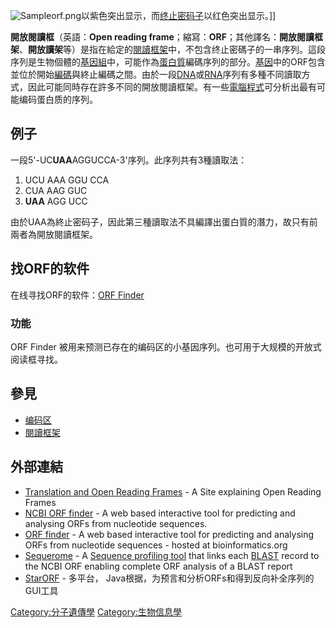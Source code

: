 {{noteTA
|G1=生命科学
}}
[[File:Sampleorf.png|thumb]]以紫色突出显示，而[[终止密码子|终止密码子]]以红色突出显示。]]

'''開放閱讀框'''（英語：'''Open reading frame'''；縮寫：'''ORF'''；其他譯名：'''開放閱讀框架'''、'''開放讀架'''等）是指在給定的[[閱讀框架|閱讀框架]]中，不包含终止密碼子的一串序列。這段序列是生物個體的[[基因組|基因組]]中，可能作為[[蛋白質|蛋白質]]編碼序列的部分。[[基因|基因]]中的ORF包含並位於開始[[密碼子|編碼]]與終止編碼之間。由於一段[[DNA|DNA]]或[[RNA|RNA]]序列有多種不同讀取方式，因此可能同時存在許多不同的開放閱讀框架。有一些[[電腦程式|電腦程式]]可分析出最有可能编码蛋白质的序列。

== 例子 ==
一段5'-UC'''UAA'''AGGUCCA-3'序列。此序列共有3種讀取法：

# UCU AAA GGU CCA
# CUA AAG GUC
# '''UAA''' AGG UCC

由於UAA為終止密码子，因此第三種讀取法不具編譯出蛋白質的潛力，故只有前兩者為開放閱讀框架。

== 找ORF的软件 ==
在线寻找ORF的软件：[http://www.ncbi.nlm.nih.gov/orffinder/ ORF Finder] {{Wayback|url=http://www.ncbi.nlm.nih.gov/orffinder/ |date=20210518140756 }}
=== 功能 ===
ORF Finder 被用来预测已存在的编码区的小基因序列。也可用于大规模的开放式阅读框寻找。

== 參見 ==
* [[编码区|编码区]]
* [[閱讀框架|閱讀框架]]

== 外部連結 ==

* [http://bioweb.uwlax.edu/GenWeb/Molecular/Seq_Anal/Translation/translation.html Translation and Open Reading Frames] {{Wayback|url=http://bioweb.uwlax.edu/GenWeb/Molecular/Seq_Anal/Translation/translation.html |date=20110406231127 }} - A Site explaining Open Reading Frames
* [http://www.ncbi.nlm.nih.gov/projects/gorf/ NCBI ORF finder] {{Wayback|url=http://www.ncbi.nlm.nih.gov/projects/gorf/ |date=20210503221018 }} - A web based interactive tool for predicting and analysing ORFs from nucleotide sequences.
* [http://bioinformatics.org/sms/orf_find.html ORF finder] {{Wayback|url=http://bioinformatics.org/sms/orf_find.html |date=20110725080344 }} - A web based interactive tool for predicting and analysing ORFs from nucleotide sequences - hosted at bioinformatics.org
* [[Sequerome|Sequerome]] - A [[Sequence_profiling_tool|Sequence profiling tool]] that links each [[BLAST|BLAST]] record to the NCBI ORF enabling complete ORF analysis of a BLAST report
* [http://web.mit.edu/star/orf StarORF] {{Wayback|url=http://web.mit.edu/star/orf |date=20120423164529 }} - 多平台， Java根据，为预言和分析ORFs和得到反向补全序列的GUI工具

[[Category:分子遺傳學|Category:分子遺傳學]]
[[Category:生物信息學|Category:生物信息學]]